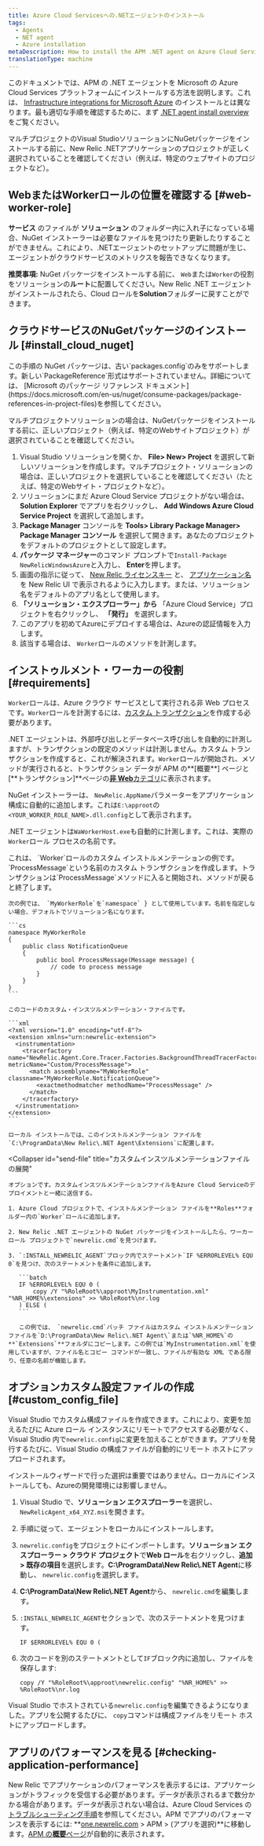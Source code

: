 ```yaml
---
title: Azure Cloud Servicesへの.NETエージェントのインストール
tags:
  - Agents
  - NET agent
  - Azure installation
metaDescription: How to install the APM .NET agent on Azure Cloud Services.
translationType: machine
---
```


このドキュメントでは、APM の .NET エージェントを Microsoft の Azure Cloud Services プラットフォームにインストールする方法を説明します。これは、 [Infrastructure integrations for Microsoft Azure](/docs/integrations/microsoft-azure-integrations/getting-started/introduction-azure-monitoring-integrations) のインストールとは異なります。最も適切な手順を確認するために、まず [.NET agent install overview](/docs/agents/net-agent/installation/install-enable-new-relic-net-agent) をご覧ください。

<Callout variant="important">
  マルチプロジェクトのVisual StudioソリューションにNuGetパッケージをインストールする前に、New Relic .NETアプリケーションのプロジェクトが正しく選択されていることを確認してください（例えば、特定のウェブサイトのプロジェクトなど）。
</Callout>

## WebまたはWorkerロールの位置を確認する [#web-worker-role]

**サービス** のファイルが **ソリューション** のフォルダー内に入れ子になっている場合、NuGet インストーラーは必要なファイルを見つけたり更新したりすることができません。これにより、.NETエージェントのセットアップに問題が生じ、エージェントがクラウドサービスのメトリクスを報告できなくなります。

**推奨事項:** NuGet パッケージをインストールする前に、 `Web`または`Worker`の役割をソリューションの**ルート**に配置してください。New Relic .NET エージェントがインストールされたら、Cloud ロールを**Solution**フォルダーに戻すことができます。

## クラウドサービスのNuGetパッケージのインストール [#install_cloud_nuget]

<Callout variant="important">
  この手順の NuGet パッケージは、古い`packages.config`のみをサポートします。新しい`PackageReference`形式はサポートされていません。詳細については、 [Microsoft のパッケージ リファレンス ドキュメント](https://docs.microsoft.com/en-us/nuget/consume-packages/package-references-in-project-files)を参照してください。
</Callout>

マルチプロジェクトソリューションの場合は、NuGetパッケージをインストールする前に、正しいプロジェクト（例えば、特定のWebサイトプロジェクト）が選択されていることを確認してください。

1. Visual Studio ソリューションを開くか、 **File> New> Project** を選択して新しいソリューションを作成します。マルチプロジェクト・ソリューションの場合は、正しいプロジェクトを選択していることを確認してください（たとえば、特定のWebサイト・プロジェクトなど）。
2. ソリューションにまだ Azure Cloud Service プロジェクトがない場合は、 **Solution Explorer** でアプリを右クリックし、 **Add Windows Azure Cloud Service Project** を選択して追加します。
3. **Package Manager** コンソールを **Tools> Library Package Manager> Package Manager コンソール** を選択して開きます。あなたのプロジェクトをデフォルトのプロジェクトとして設定します。
4. **パッケージ マネージャー**のコマンド プロンプトで`Install-Package NewRelicWindowsAzure`と入力し、 **Enter**を押します。
5. 画面の指示に従って、 [New Relic ライセンスキー](/docs/apis/intro-apis/new-relic-api-keys/#ingest-license-key) と、 [アプリケーション名](/docs/agents/net-agent/installation-configuration/name-your-net-application) を New Relic UI で表示されるように入力します。または、ソリューション名をデフォルトのアプリ名として使用します。
6. **「ソリューション・エクスプローラー」から** 「Azure Cloud Service」プロジェクトを右クリックし、 **「発行」** を選択します。
7. このアプリを初めてAzureにデプロイする場合は、Azureの認証情報を入力します。
8. 該当する場合は、 `Worker`ロールのメソッドを計測します。

## インストゥルメント・ワーカーの役割 [#requirements]

`Worker`ロールは、Azure クラウド サービスとして実行される非 Web プロセスです。`Worker`ロールを計測するには、[カスタム トランザクション](/docs/agents/net-agent/instrumentation/net-custom-transactions)を作成する必要があります。

.NET エージェントは、外部呼び出しとデータベース呼び出しを自動的に計測しますが、トランザクションの既定のメソッドは計測しません。カスタム トランザクションを作成すると、これが解決されます。`Worker`ロールが開始され、メソッドが実行されると、トランザクション データが APM の**\[概要**] ページと \[**トランザクション]**ページの[**非 Web**カテゴリ](/docs/apm/transactions/intro-transactions/monitor-background-processes-other-non-web-transactions)に表示されます。

NuGet インストーラーは、 `NewRelic.AppName`パラメーターをアプリケーション構成に自動的に追加します。これは`E:\approot`の`<YOUR_WORKER_ROLE_NAME>.dll.config`として表示されます。

.NET エージェントは`WaWorkerHost.exe`も自動的に計測します。これは、実際の`Worker`ロール プロセスの名前です。

<CollapserGroup>
  <Collapser
    id="custom-transactions"
    title="Workerロールのカスタムインストルメントの例"
  >
    これは、 `Worker`ロールのカスタム インストルメンテーションの例です。`ProcessMessage`という名前のカスタム トランザクションを作成します。トランザクションは`ProcessMessage`メソッドに入ると開始され、メソッドが戻ると終了します。

    次の例では、 `MyWorkerRole`を`namespace` } として使用しています。名前を指定しない場合、デフォルトでソリューション名になります。

    ```cs
    namespace MyWorkerRole
    {
        public class NotificationQueue
        {
            public bool ProcessMessage(Message message) {
                // code to process message
            }
        }
    }
    ```

    このコードのカスタム・インスツルメンテーション・ファイルです。

    ```xml
    <?xml version="1.0" encoding="utf-8"?>
    <extension xmlns="urn:newrelic-extension">
      <instrumentation>
        <tracerfactory name="NewRelic.Agent.Core.Tracer.Factories.BackgroundThreadTracerFactory" metricName="Custom/ProcessMessage">
          <match assemblyname="MyWorkerRole" classname="MyWorkerRole.NotificationQueue">
            <exactmethodmatcher methodName="ProcessMessage" />
          </match>
        </tracerfactory>
      </instrumentation>
    </extension>
    ```

    ローカル インストールでは、このインストルメンテーション ファイルを`C:\ProgramData\New Relic\.NET Agent\Extensions`に配置します。
  </Collapser>

  <Collapser
    id="send-file"
    title="カスタムインスツルメンテーションファイルの展開"
  >
    オプションです。カスタムインスツルメンテーションファイルをAzure Cloud Serviceのデプロイメントと一緒に送信する。

    1. Azure Cloud プロジェクトで、インストルメンテーション ファイルを**Roles**フォルダー内の`Worker`ロールに追加します。

    2. New Relic .NET エージェントの NuGet パッケージをインストールしたら、ワーカー ロール プロジェクトで`newrelic.cmd`を見つけます。

    3. `:INSTALL_NEWRELIC_AGENT`ブロック内でステートメント`IF %ERRORLEVEL% EQU 0`を見つけ、次のステートメントを条件に追加します。

       ```batch
       IF %ERRORLEVEL% EQU 0 (
           copy /Y "%RoleRoot%\approot\MyInstrumentation.xml" "%NR_HOME%\extensions" >> %RoleRoot%\nr.log
       ) ELSE (
       ```

       この例では、 `newrelic.cmd`バッチ ファイルはカスタム インストルメンテーション ファイルを`D:\ProgramData\New Relic\.NET Agent\`または`%NR_HOME%`の**`Extensions`**フォルダにコピーします。この例では`MyInstrumentation.xml`を使用していますが、ファイル名とコピー コマンドが一致し、ファイルが有効な XML である限り、任意の名前が機能します。
  </Collapser>
</CollapserGroup>

## オプションカスタム設定ファイルの作成 [#custom_config_file]

Visual Studio でカスタム構成ファイルを作成できます。これにより、変更を加えるたびに Azure ロール インスタンスにリモートでアクセスする必要がなく、Visual Studio 内で`newrelic.config`に変更を加えることができます。アプリを発行するたびに、Visual Studio の構成ファイルが自動的にリモート ホストにアップロードされます。

インストールウィザードで行った選択は重要ではありません。ローカルにインストールしても、Azureの開発環境には影響しません。

1. Visual Studio で、**ソリューション エクスプローラー**を選択し、 `NewRelicAgent_x64_XYZ.msi`を開きます。

2. 手順に従って、エージェントをローカルにインストールします。

3. `newrelic.config`をプロジェクトにインポートします。**ソリューション エクスプローラー > クラウド プロジェクト**で**Web ロール**を右クリックし、**追加 > 既存の項目**を選択します。**C:\\ProgramData\\New Relic\\.NET Agent**に移動し、 `newrelic.config`を選択します。

4. **C:\\ProgramData\\New Relic\\.NET Agent**から、 `newrelic.cmd`を編集します。

5. `:INSTALL_NEWRELIC_AGENT`セクションで、次のステートメントを見つけます。

   ```batch
   IF $ERRORLEVEL% EQU 0 (
   ```

6. 次のコードを別のステートメントとして`IF`ブロック内に追加し、ファイルを保存します:

   ```batch
   copy /Y "%RoleRoot%\approot\newrelic.config" "%NR_HOME%" >> %RoleRoot%\nr.log
   ```

Visual Studio でホストされている`newrelic.config`を編集できるようになりました。アプリを公開するたびに、 `copy`コマンドは構成ファイルをリモート ホストにアップロードします。

## アプリのパフォーマンスを見る [#checking-application-performance]

New Relic でアプリケーションのパフォーマンスを表示するには、アプリケーションがトラフィックを受信する必要があります。データが表示されるまで数分かかる場合があります。データが表示されない場合は、Azure Cloud Services の[トラブルシューティング手順](/docs/agents/net-agent/azure-troubleshooting/azure-cloud-services-no-data-appears)を参照してください。APM でアプリのパフォーマンスを表示するには: **[one.newrelic.com](https://one.newrelic.com) > APM > (アプリを選択)**に移動します。[APM の**概要**ページ](/docs/apm/applications-menu/monitoring/apm-overview-page)が自動的に表示されます。

<InstallFeedback/>